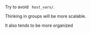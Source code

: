 <Tip>

Try to avoid ` host_vars/`. 

Thinking in groups will be more scalable.

It also tends to be more organized

</Tip>
